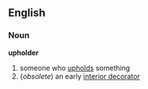 ==English==
===Noun===
'''upholder'''
# someone who [[uphold]]s something
#{''obsolete'') an early [[interior decorator]]